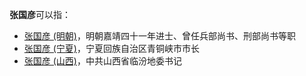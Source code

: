 '''张国彦'''可以指：
* [[张国彦_(明朝)|张国彦 (明朝)]]，明朝嘉靖四十一年进士、曾任兵部尚书、刑部尚书等职
* [[张国彦_(宁夏)|张国彦 (宁夏)]]，宁夏回族自治区青铜峡市市长
* [[张国彦_(山西)|张国彦 (山西)]]，中共山西省临汾地委书记
{{Disambiguation|G|cat=三字张姓人名消歧义}}